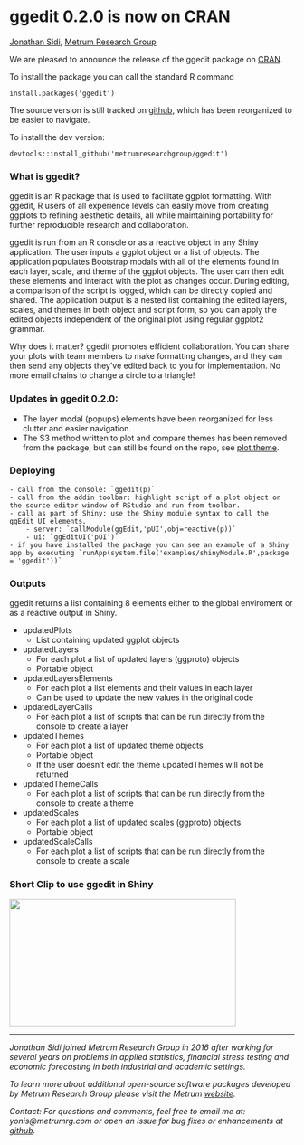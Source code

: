 # ggedit 0.2.0 is now on CRAN

<a href="https://github.com/yonicd/" target="_blank">Jonathan Sidi</a>, <a href="http://metrumrg.com/opensourcetools.html" target="_blank">Metrum Research Group</a>

<!---
<img src="https://raw.githubusercontent.com/metrumresearchgroup/ggedit/master/Miscellaneous/BlogPosts/Four/introPic.png" width="400" height="225" style="width: 400px; height: 225px;">
--->

We are pleased to announce the release of the ggedit package on [CRAN](https://cran.r-project.org/web/packages/ggedit/index.html). 

To install the package you can call the standard R command

```
install.packages('ggedit')
```
The source version is still tracked on [github](https://github.com/metrumresearchgroup/ggedit), which has been reorganized to be easier to navigate. 

To install the dev version:

```
devtools::install_github('metrumresearchgroup/ggedit')
```

### What is ggedit?

ggedit is an R package that is used to facilitate ggplot formatting. With ggedit, R users of all experience levels can easily move from creating ggplots to refining aesthetic details, all while maintaining portability for further reproducible research and collaboration. 

ggedit is run from an R console or as a reactive object in any Shiny application. The user inputs a ggplot object or a list of objects. The application populates Bootstrap modals with all of the elements found in each layer, scale, and theme of the ggplot objects. The user can then edit these elements and interact with the plot as changes occur. During editing, a comparison of the script is logged, which can be directly copied and shared. The application output is a nested list containing the edited layers, scales, and themes in both object and script form, so you can apply the edited objects independent of the original plot using regular ggplot2 grammar. 

Why does it matter? ggedit promotes efficient collaboration. You can share your plots with team members to make formatting changes, and they can then send any objects they’ve edited back to you for implementation. No more email chains to change a circle to a triangle!

### Updates in ggedit 0.2.0:

  - The layer modal (popups) elements have been reorganized for less clutter and easier navigation.
  - The S3 method written to plot and compare themes has been removed from the package, but can still be found on the repo, see [plot.theme](https://github.com/metrumresearchgroup/ggedit/blob/master/Miscellaneous/Utilities/plot.theme.R).

### Deploying

    - call from the console: `ggedit(p)`
    - call from the addin toolbar: highlight script of a plot object on the source editor window of RStudio and run from toolbar.
    - call as part of Shiny: use the Shiny module syntax to call the ggEdit UI elements.
        - server: `callModule(ggEdit,'pUI',obj=reactive(p))`
        - ui: `ggEditUI('pUI')`
    - if you have installed the package you can see an example of a Shiny app by executing `runApp(system.file('examples/shinyModule.R',package = 'ggedit'))`
    

### Outputs

ggedit returns a list containing 8 elements either to the global enviroment or as a reactive output in Shiny.

  - updatedPlots
    - List containing updated ggplot objects
  - updatedLayers
    - For each plot a list of updated layers (ggproto) objects
    - Portable object
  - updatedLayersElements
    - For each plot a list elements and their values in each layer
    - Can be used to update the new values in the original code
  - updatedLayerCalls
    - For each plot a list of scripts that can be run directly from the console to create a layer
  - updatedThemes
    - For each plot a list of updated theme objects
    - Portable object
    - If the user doesn't edit the theme updatedThemes will not be returned
  - updatedThemeCalls
    - For each plot a list of scripts that can be run directly from the console to create a theme
  - updatedScales
    - For each plot a list of updated scales (ggproto) objects
    - Portable object
  - updatedScaleCalls
      - For each plot a list of scripts that can be run directly from the console to create a scale

### Short Clip to use ggedit in Shiny

<p><a href="https://www.youtube.com/embed/pJ1kbd_OVwg"><img src="http://img.youtube.com/vi/pJ1kbd_OVwg/0.jpg?image_play_button_size=2x&amp;image_crop_resized=960x540&amp;image_play_button=1&amp;image_play_button_color=71aadbe0" width="400" height="225" style="width: 400px; height: 225px;"></a></p>

<hr>
<em>
Jonathan Sidi joined Metrum Research Group in 2016 after working for several years on problems in applied statistics, financial stress testing and economic forecasting in both industrial and academic settings.

To learn more about additional open-source software packages developed by Metrum Research Group please visit the Metrum <a href="http://metrumrg.com/opensourcetools.html" target="_blank">website</a>.

Contact: For questions and comments, feel free to email me at: yonis@metrumrg.com or open an issue for bug fixes or enhancements at <a href="https://github.com/metrumresearchgroup/ggedit/issues" target="_blank">github</a>.
</em>